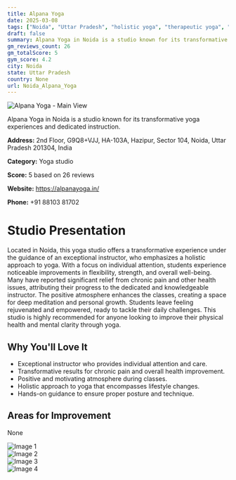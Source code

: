 ```yaml
---
title: Alpana Yoga
date: 2025-03-08
tags: ["Noida", "Uttar Pradesh", "holistic yoga", "therapeutic yoga", "positive atmosphere", "individual attention", "Noida"]  
draft: false
summary: Alpana Yoga in Noida is a studio known for its transformative yoga experiences and dedicated instruction.
gm_reviews_count: 26
gm_totalScore: 5
gym_score: 4.2
city: Noida
state: Uttar Pradesh
country: None
url: Noida_Alpana_Yoga
---
```


<div className="aspect-[16/9] relative my-8">
  <img 
    src="https://lh5.googleusercontent.com/p/AF1QipN-2jjKfRV7SNLaMypCa06_lvWNt3za1LJW53b6=w1920-h1080-k-no"
    alt="Alpana Yoga - Main View"
    className="object-cover absolute inset-0 w-full h-full rounded-lg"
  />
</div>

Alpana Yoga in Noida is a studio known for its transformative yoga experiences and dedicated instruction.

**Address:** 2nd Floor, G9Q8+VJJ, HA-103A, Hazipur, Sector 104, Noida, Uttar Pradesh 201304, India

**Category:** Yoga studio

**Score:** 5 based on 26 reviews

**Website:** https://alpanayoga.in/

**Phone:** +91 88103 81702

# Studio Presentation

Located in Noida, this yoga studio offers a transformative experience under the guidance of an exceptional instructor, who emphasizes a holistic approach to yoga. With a focus on individual attention, students experience noticeable improvements in flexibility, strength, and overall well-being. Many have reported significant relief from chronic pain and other health issues, attributing their progress to the dedicated and knowledgeable instructor. The positive atmosphere enhances the classes, creating a space for deep meditation and personal growth. Students leave feeling rejuvenated and empowered, ready to tackle their daily challenges. This studio is highly recommended for anyone looking to improve their physical health and mental clarity through yoga.


## Why You'll Love It

- Exceptional instructor who provides individual attention and care.
- Transformative results for chronic pain and overall health improvement.
- Positive and motivating atmosphere during classes.
- Holistic approach to yoga that encompasses lifestyle changes.
- Hands-on guidance to ensure proper posture and technique.

## Areas for Improvement

None

<div className="grid grid-cols-1 xl:grid-cols-2 gap-4 my-8">
<div className="aspect-[4/3] relative"><img src="https://lh5.googleusercontent.com/p/AF1QipOBenHQDo4m-_HqLktSGx2D72vPWyZqWmoS-xJe=w1920-h1080-k-no" alt="Image 1" className="object-cover absolute inset-0 w-full h-full rounded-lg" /></div>
<div className="aspect-[4/3] relative"><img src="https://lh5.googleusercontent.com/p/AF1QipOgil5aNKhG9zFxGE5iwl88HD7HV_a1W8-SXeMq=w1920-h1080-k-no" alt="Image 2" className="object-cover absolute inset-0 w-full h-full rounded-lg" /></div>
<div className="aspect-[4/3] relative"><img src="https://lh5.googleusercontent.com/p/AF1QipPX7e43MjjWdA4UEovxPKbnobdSla_pMH3z69TB=w1920-h1080-k-no" alt="Image 3" className="object-cover absolute inset-0 w-full h-full rounded-lg" /></div>
<div className="aspect-[4/3] relative"><img src="https://lh5.googleusercontent.com/p/AF1QipN5N5w1CrU3IJaBN3mka08rbvczuCBSlGjY4cof=w1920-h1080-k-no" alt="Image 4" className="object-cover absolute inset-0 w-full h-full rounded-lg" /></div>
</div>